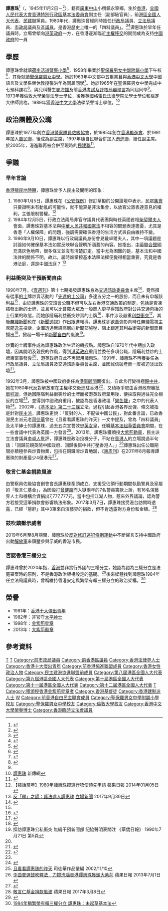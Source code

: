 {{Infobox_officeholder
| honorific-prefix = [[尊敬的#香港|The Honourable]]
| name   = 譚惠珠
| original_name = Maria Tam Wai-chu
| honorific-suffix =[[大紫荊勳章|GBM]] [[金紫荊星章|GBS]] [[大英帝國勳章|CBE]] [[太平紳士|JP]]
| image     = Maria Tam Wai-chu 2020.jpg
| caption  =
| office = [[香港行政局非官守議員列表|香港行政局非官守議員]]
| term_start = 1983年9月1日
| term_end = 1991年10月31日
| appointed = [[尤德|尤德爵士]]<br>[[衛奕信|衛奕信爵士]]
| office1 = [[臨時立法會|臨時立法會]]議員
| term_start1 = 1996年12月21日
| term_end1 = 1997年6月27日
| office2 = [[香港立法局|香港立法局]]議員
| term_start2 = 1981年9月1日
| term_end2 = 1991年8月22日
| constituency2 = 港督委任
| appointed2 = [[麥理浩|麥理浩爵士]]<br>[[尤德|尤德爵士]]<br>[[衛奕信|衛奕信爵士]]
| office3 = [[市政局_(香港)|市政局]]議員
| term_start3 = 1979年4月1日
| term_end3 = 1986年3月31日
| constituency3 = 直選議員（1979年－1983年）<br>中西環（1983年－1986年）
| office4 = [[中西區區議會|中西區區議會]]議員
| term_start4 = 1983年4月1日
| term_end4 = 1986年3月31日
| constituency4 = 市政局當然議員
|office5 = [[香港再出發大聯盟|香港再出發大聯盟]]副秘書長
|term_start5 = 2020年5月
|term_end5 = 
|1blankname5 = 總召集人
|1namedata5 = [[董建華|董建華]]、[[梁振英|梁振英]]
|2blankname5 = 秘書長
|2namedata5 = [[譚耀宗|譚耀宗]]
|predecessor5 = 
|successor5 =   
| occupation     = [[香港特別行政區基本法委員會|香港特別行政區基本法委員會]]副主任
| birth_date  = {{birth_date_and_age|1945|11|2}}
| birth_place = {{HKG-1910}}
| nationality = {{CHN-HKG}}
| party =[[香港勵進會|香港勵進會]]（1985年－1991年）<br>{{LDF/short}}（1991年－1997年）<br>{{HKPA/short}}（1997年－2005年）<br>{{DAB/short}}（2005年－2014年）
| education = '''學歷：'''<br>[[倫敦大學國際課程|倫敦大學]]榮譽法學士<br>格雷氏法律學院法學士<br>'''名譽學位：'''<br>[[香港中文大學|香港中文大學]]榮譽法學博士
| religion = [[基督教|基督教]]<ref>{{cite news|url=http://www.christianweekly.net/2010/ta20149.htm|publisher=基督教週報|title=新年新人新生命午餐會 近千人赴宴分享主愛|date=2010-01-24|accessdate=2021-01-27|archive-date=2014-07-07|archive-url=https://web.archive.org/web/20140707152126/http://christianweekly.net/2010/ta20149.htm|dead-url=no}}</ref>
}}

'''譚惠珠'''{{大紫荊}}{{GBSHK}}{{CBE}}<ref name=BPF>{{Cite web|url= http://www.bpf.org.hk/articles/?do=list&catalog_id=48&lang=cht|title= 理事名單|accessdate= 2010-06-12|publisher= [[香港工商專業聯會|香港工商專業聯會]]|date= 2009-12-08|archiveurl=https://www.webcitation.org/5qQKdD53m?url=http://www.bpf.org.hk/articles/?do=list|archivedate = 2010-06-12|deadurl=yes
}}</ref>{{JP}}（{{lang-en|Maria Tam Wai-chu}}，1945年11月2日－<ref>{{zh-hant}}{{cite web|title=臨時立法會議員簡歷|url=http://www.legco.gov.hk/yr97-98/chinese/members/meminfo.htm|work=[[香港立法會|香港立法會]]|deadurl=yes|archiveurl=https://web.archive.org/web/20130921054646/http://www.legco.gov.hk/yr97-98/chinese/members/meminfo.htm|archivedate=2013-09-21|access-date=2013-04-06}}</ref>），籍貫[[廣東|廣東]][[中山市|中山]]小欖鎮永寧鄉，生於[[香港|香港]]，[[全國人民代表大會|全國人民代表大會]][[香港特別行政區基本法委員會|香港特別行政區基本法委員會]]副主任（副部級官員），前[[港區全國人大代表|港區全國人大代表]]、[[民建聯|民建聯]]黨員。1980年代，譚惠珠曾經同時擔任[[行政局_(香港)|行政局]]議員、[[香港立法局|立法局]]議員、[[市政局_(香港)|市政局]]議員及[[區議員|區議員]]，是香港歷史上唯一的「四料議員」。<ref>{{Cite web|url=http://www.ndcnc.gov.cn/datalib/2004/Character/DL/DL-20040309103227|title       = 譚惠珠 |accessdate =2010-06-12|publisher= [[中華人民共和國文化部|中華人民共和國文化部]]|work = 全國文化信息資源共享工程|year= 2007|archiveurl=https://www.webcitation.org/5qQLqiyzd?url=http://www.ndcnc.gov.cn/datalib/2004/Character/DL/DL-20040309103227|archivedate = 2010-06-12|deadurl= yes}}</ref><ref>{{cite web|url=http://publish.newgen.org.hk/newsletter/12-2/2.pdf|title=名人專訪－港區全國人大代表譚惠豬大律師|access-date=2021-10-28|archive-date=2021-10-28|archive-url=https://web.archive.org/web/20211028044302/http://publish.newgen.org.hk/newsletter/12-2/2.pdf|dead-url=no}}</ref>谭惠珠於早年任議員時，立場曾傾向[[港英政府|港英政府]]一方，在香港逐漸臨近[[香港主權移交|主權移交]]的期間成為支持[[中國政府|中國政府]]的一員

==學歷==
譚惠珠曾就讀[[荷李活道警察小學|荷李活道警察小學]]<ref>{{cite web |url=http://allcache.881903.com/page/zh-tw/audiocolumndetail.aspx?itemid=163125 |title=黃永心照譚惠珠 |last= |first= |date=2009-10-12 |website= |publisher=香港商業電台 |access-date=2019-03-24 |quote= |archive-date=2019-06-08 |archive-url=https://web.archive.org/web/20190608095936/http://allcache.881903.com/page/zh-tw/audiocolumndetail.aspx?itemid=163125 |dead-url=no }}</ref>，1958年畢業於[[聖保羅男女中學附屬小學|聖保羅男女中學附屬小學]]下午校<ref>{{cite news |title=聖保羅中學舉行 畢業頒獎禮 |url=https://mmis.hkpl.gov.hk/coverpage/-/coverpage/view?_coverpage_WAR_mmisportalportlet_hsf=%E8%81%96%E4%BF%9D%E7%BE%85&_coverpage_WAR_mmisportalportlet_actual_q=%28%20verbatim_dc.collection%3A%28%22Old%5C%20HK%5C%20Newspapers%22%29%20%29%20AND+%28%20%28%20allTermsMandatory%3A%28true%29%20OR+all_dc.title%3A%28%E8%81%96%E4%BF%9D%E7%BE%85%29%20OR+all_dc.creator%3A%28%E8%81%96%E4%BF%9D%E7%BE%85%29%20OR+all_dc.contributor%3A%28%E8%81%96%E4%BF%9D%E7%BE%85%29%20OR+all_dc.subject%3A%28%E8%81%96%E4%BF%9D%E7%BE%85%29%20OR+fulltext%3A%28%E8%81%96%E4%BF%9D%E7%BE%85%29%20OR+all_dc.description%3A%28%E8%81%96%E4%BF%9D%E7%BE%85%29%20%29%20%29&_coverpage_WAR_mmisportalportlet_sort_field=dc.publicationdate_bsort&p_r_p_-1078056564_c=QF757YsWv5%2F5mNaCwDogf8fPgk7Z3hFk&_coverpage_WAR_mmisportalportlet_o=60&_coverpage_WAR_mmisportalportlet_sort_order=desc&_coverpage_WAR_mmisportalportlet_filter=dc.publicationdate_dt%3A%5B1950-01-01T00%3A00%3A00Z+TO+1959-12-31T15%3A59%3A59Z%5D |page=7 |language= |publisher=香港工商日報 | date=1958-11-22 |accessdate=2022-04-19 |quote= }}</ref>，其後就讀[[聖保羅男女中學|聖保羅男女中學]]。她於1963年中文部中五畢業且與[[香港中文大學|香港中文大學]]中國語言及文學系榮休教授張洪年為同屆同學<ref>{{cite news | title=中文中學會考 及格學生名單 | url=https://mmis.hkpl.gov.hk/coverpage/-/coverpage/view?_coverpage_WAR_mmisportalportlet_hsf=%E5%8D%87%E4%B8%AD%E8%A9%A6&_coverpage_WAR_mmisportalportlet_actual_q=%28%20verbatim_dc.collection%3A%28%22Old%5C%20HK%5C%20Newspapers%22%29%20%29%20AND+%28%20%28%20allTermsMandatory%3A%28true%29%20OR+all_dc.title%3A%28%E5%8D%87%E4%B8%AD%E8%A9%A6%29%20OR+all_dc.creator%3A%28%E5%8D%87%E4%B8%AD%E8%A9%A6%29%20OR+all_dc.contributor%3A%28%E5%8D%87%E4%B8%AD%E8%A9%A6%29%20OR+all_dc.subject%3A%28%E5%8D%87%E4%B8%AD%E8%A9%A6%29%20OR+fulltext%3A%28%E5%8D%87%E4%B8%AD%E8%A9%A6%29%20OR+all_dc.description%3A%28%E5%8D%87%E4%B8%AD%E8%A9%A6%29%20%29%20%29&_coverpage_WAR_mmisportalportlet_sort_field=dc.publicationdate_bsort&p_r_p_-1078056564_c=QF757YsWv5%2Fzbm%2FRXFCJh1wCwtfYb8N2&_coverpage_WAR_mmisportalportlet_o=90&_coverpage_WAR_mmisportalportlet_sort_order=asc&_coverpage_WAR_mmisportalportlet_filter=dc.publicationdate_dt%3A%5B1960-01-01T00%3A00%3A00Z+TO+1969-12-31T15%3A59%3A59Z%5D | page=6 | publisher=香港工商日報 | date=1963-07-24 | accessdate=2021-11-15 | quote= | archive-date=2021-11-15 | archive-url=https://web.archive.org/web/20211115132713/https://mmis.hkpl.gov.hk/coverpage/-/coverpage/view?_coverpage_WAR_mmisportalportlet_hsf=%E5%8D%87%E4%B8%AD%E8%A9%A6&_coverpage_WAR_mmisportalportlet_actual_q=%28%20verbatim_dc.collection%3A%28%22Old%5C%20HK%5C%20Newspapers%22%29%20%29%20AND+%28%20%28%20allTermsMandatory%3A%28true%29%20OR+all_dc.title%3A%28%E5%8D%87%E4%B8%AD%E8%A9%A6%29%20OR+all_dc.creator%3A%28%E5%8D%87%E4%B8%AD%E8%A9%A6%29%20OR+all_dc.contributor%3A%28%E5%8D%87%E4%B8%AD%E8%A9%A6%29%20OR+all_dc.subject%3A%28%E5%8D%87%E4%B8%AD%E8%A9%A6%29%20OR+fulltext%3A%28%E5%8D%87%E4%B8%AD%E8%A9%A6%29%20OR+all_dc.description%3A%28%E5%8D%87%E4%B8%AD%E8%A9%A6%29%20%29%20%29&_coverpage_WAR_mmisportalportlet_sort_field=dc.publicationdate_bsort&p_r_p_-1078056564_c=QF757YsWv5%2Fzbm%2FRXFCJh1wCwtfYb8N2&_coverpage_WAR_mmisportalportlet_o=90&_coverpage_WAR_mmisportalportlet_sort_order=asc&_coverpage_WAR_mmisportalportlet_filter=dc.publicationdate_dt%3A%5B1960-01-01T00%3A00%3A00Z+TO+1969-12-31T15%3A59%3A59Z%5D | dead-url=no }}</ref>。她於1965年在聖保羅男女中學完成中七預科課程<ref name="聖保羅中小學 畢業學生題名">{{cite news |title=聖保羅中小學 畢業學生題名 |url=https://mmis.hkpl.gov.hk/coverpage/-/coverpage/view?_coverpage_WAR_mmisportalportlet_hsf=%E7%95%A2%E6%A5%AD%E7%A6%AE&p_r_p_-1078056564_c=QF757YsWv5%2BakvA8rFW5EnkWKSTCVOe6&_coverpage_WAR_mmisportalportlet_o=820&_coverpage_WAR_mmisportalportlet_actual_q=%28%20verbatim_dc.collection%3A%28%22Old%5C%20HK%5C%20Newspapers%22%29%20%29%20AND+%28%20%28%20allTermsMandatory%3A%28true%29%20OR+all_dc.title%3A%28%E7%95%A2%E6%A5%AD%E7%A6%AE%29%20OR+all_dc.creator%3A%28%E7%95%A2%E6%A5%AD%E7%A6%AE%29%20OR+all_dc.contributor%3A%28%E7%95%A2%E6%A5%AD%E7%A6%AE%29%20OR+all_dc.subject%3A%28%E7%95%A2%E6%A5%AD%E7%A6%AE%29%20OR+fulltext%3A%28%E7%95%A2%E6%A5%AD%E7%A6%AE%29%20OR+all_dc.description%3A%28%E7%95%A2%E6%A5%AD%E7%A6%AE%29%20%29%20%29&_coverpage_WAR_mmisportalportlet_sort_field=dc.publicationdate_bsort&_coverpage_WAR_mmisportalportlet_sort_order=desc&_coverpage_WAR_mmisportalportlet_filter=dc.publicationdate_dt%3A%5B1960-01-01T00%3A00%3A00Z+TO+1969-12-31T15%3A59%3A59Z%5D |page=13 |language= |publisher=華僑日報 | date=1966-01-29 |accessdate=2022-03-21 |quote= }}</ref>，與兒科醫生[[麥海雄|麥海雄]]及前[[香港考試及評核局|香港考試及評核局]][[顧爾言|顧爾言]]為同屆同學<ref name="聖保羅中小學 畢業學生題名" />。1973年獲[[倫敦大學國際課程|倫敦大學]]榮譽[[法學士|法學士]]學位，後獲英國[[格雷氏法律學院|格雷氏法律學院]]法學士學位和檢定大律師資格。1989年獲[[香港中文大學|香港中文大學]]法學榮譽博士學位。<ref>[http://www.symedialab.org.hk/talk/%E8%AD%9A%E6%83%A0%E7%8F%A0/ 譚惠珠] {{Wayback|url=http://www.symedialab.org.hk/talk/%E8%AD%9A%E6%83%A0%E7%8F%A0/ |date=20161111194541 }} 新傳網</ref>

==政治團體及公職==
譚惠珠於1977年創立[[香港警察隊員佐級協會|香港警察隊員佐級協會]]，於1985年創立[[香港勵進會|香港勵進會]]、於1991年加入[[自民聯|自民聯]]，後成為副主席，1997年隨自民聯合併加入[[港進聯|港進聯]]，續任副主席。於2005年，港進聯再被合併至現時的[[民建聯|民建聯]]<ref name=TKP1>{{Cite news
 |url         = http://www.takungpao.com/news/07/06/25/GW-756132.htm
 |title       = 陳弘毅: 基本法經得起歷史考驗
 |author      = 何麗華
 |work        = 《[[大公報|大公報]]》
 |page        = A25
 |date        = 2007-06-25
 |archiveurl  = https://web.archive.org/web/20091221043725/http://www.takungpao.com/news/07/06/25/GW-756132.htm
 |archivedate = 2009-12-21
 |deadurl     = yes
 |accessdate  = 2007-11-23
}}</ref>。

== 爭議 ==
=== 早年言論 ===
[[香港殖民地時期|香港殖民地時期]]，譚惠珠曾予人民主及開明的印象：
# 1980年1月5日，譚惠珠在《[[公安條例_(香港)|公安條例]]》修訂草擬的公開論壇中表示，民眾[[集會自由|集會]]只要證明未有動亂的可能性，就不能算是非法集會，以放寬公眾表達意見的權利，主張限制警權。<ref>[http://hk.apple.nextmedia.com/realtime/news/20140105/52054900 【蘋話當年】1980年譚惠珠撐遊行唔使預先申請] {{Wayback|url=http://hk.apple.nextmedia.com/realtime/news/20140105/52054900 |date=20140108051141 }} 蘋果日報 2014年01月05日</ref> 
# 1984年12月5日，行政立法兩局非官守議員代表團與時任英國首相[[戴卓爾夫人|柴契爾夫人]]會面，譚惠珠對基本法與[[中華人民共和國憲法|中華人民共和國憲法]]不相容的問題表達擔憂，尤其是香港「人權保障」的問題，強調需要確保香港的生活方式與自由維持不變。
# 1986年9月10日，譚惠珠以行政局議員身份會見戴卓爾夫人，其中一項議題是討論如何確保基本法如實反映聯合聲明所涵蓋的內容。她指出，[[中英聯合聲明|中英聯合聲明]]充滿灰色地帶，很多條文並沒有清楚訂定。當中尤為困難的是，基本法和中國法律的關係不明。故此，屆時誰掌控基本法釋法權便變得相當重要，究竟是香港法庭，還是中國法庭？ <ref>[https://thestandnews.com/politics/%E5%8F%8D-%E9%87%8B-%E4%B9%8B%E8%AC%8A-%E8%AD%B7%E6%B3%95%E9%81%94%E4%BA%BA%E8%AD%9A%E6%83%A0%E7%8F%A0 反「釋」之謊：護法達人譚惠珠] {{Wayback|url=https://thestandnews.com/politics/%E5%8F%8D-%E9%87%8B-%E4%B9%8B%E8%AC%8A-%E8%AD%B7%E6%B3%95%E9%81%94%E4%BA%BA%E8%AD%9A%E6%83%A0%E7%8F%A0 |date=20171002172010 }} [[立場新聞|立場新聞]] 2017年9月30日</ref>

===利益衝突及干預新聞自由===
1990年7月，《[[壹週刊_(香港)|壹週刊]]》第十七期揭發譚惠珠身為[[交通諮詢委員會|交通諮詢委員會]]主席<ref name="藝苑後面世的壹週刊文苑">{{cite web |title=「六四」後面世的壹週刊 |url=https://commons.ln.edu.hk/cgi/viewcontent.cgi?filename=32&article=1063&context=lu_folk&type=additional |accessdate=2021-06-30 |archiveurl=https://web.archive.org/web/20200221040433/https://commons.ln.edu.hk/cgi/viewcontent.cgi?filename=32&article=1063&context=lu_folk&type=additional |archivedate=2020-02-21 |deadurl=no }}</ref>，竟然擁有從事[[的士|的士]]牌炒賣活動的「[[先達的士公司|先達的士公司]]」多達五分之一的股份，而且未有申報該利益<ref name="踢爆譚惠珠利益衝突"/>，由於譚惠珠的交諮會公職不但可以左右香港交通政策的制定，包括是否凍結發出新的士牌，並且可以比普羅大眾及一般商人更早得知政府對公共交通包括的士行業的取態，而她卻隱瞞利益衝突炒賣的士牌<ref name=XinZhuan-1>{{cite web |url=http://alumni.com.cuhk.edu.hk/channel/issue13/periscope_main.htm |title=香港周刊文化 |publisher=薪傳 Vol 13 |date=2003年3月 |accessdate=2013-07-12 |archivedate=2014-02-01 |archiveurl=https://web.archive.org/web/20140201114601/http://alumni.com.cuhk.edu.hk/channel/issue13/periscope_main.htm |deadurl=yes }}</ref>，事件涉及嚴重[[利益衝突|利益衝突]]<ref name=ChaCe-1>{{cite web|url=http://hk.apple.nextmedia.com/news/art/20130124/18144487|title=限查冊 新聞工作者難以作調查報道|publisher=蘋果日報|date=2013-01-24|accessdate=2013-07-14|archive-date=2014-02-01|archive-url=https://web.archive.org/web/20140201205319/http://hk.apple.nextmedia.com/news/art/20130124/18144487|dead-url=no}}</ref>，其後[[無綫新聞|無綫新聞]]也在《[[新聞透視|新聞透視]]》作出跟進報導，譚惠珠卻欲蓋彌彰向時任無綫電視主席[[邵逸夫|邵逸夫]]投訴，企圖透過無綫高層向新聞部施壓，阻止跟進其利益衝突的新聞節目播出<ref name="踢爆譚惠珠利益衝突">{{cite news |title=創刊總編輯梁天偉　笑談《壹週刊》踢爆譚惠珠利益衝突 |url=https://www.hkcnews.com/article/5476/%E5%A3%B9%E9%80%B1%E5%88%8A-%E6%A2%81%E5%A4%A9%E5%81%89-5483/%E5%89%B5%E5%88%8A%E7%B8%BD%E7%B7%A8%E8%BC%AF%E6%A2%81%E5%A4%A9%E5%81%89-%E7%AC%91%E8%AB%87%E3%80%8A%E5%A3%B9%E9%80%B1%E5%88%8A%E3%80%8B%E8%B8%A2%E7%88%86%E8%AD%9A%E6%83%A0%E7%8F%A0%E5%88%A9%E7%9B%8A%E8%A1%9D%E7%AA%81 |accessdate=2021-06-30 |work=眾新聞 |date=2017-07-17 |archiveurl=https://web.archive.org/web/20210630034359/https://www.hkcnews.com/article/5476/%E5%A3%B9%E9%80%B1%E5%88%8A-%E6%A2%81%E5%A4%A9%E5%81%89-5483/%E5%89%B5%E5%88%8A%E7%B8%BD%E7%B7%A8%E8%BC%AF%E6%A2%81%E5%A4%A9%E5%81%89-%E7%AC%91%E8%AB%87%E3%80%8A%E5%A3%B9%E9%80%B1%E5%88%8A%E3%80%8B%E8%B8%A2%E7%88%86%E8%AD%9A%E6%83%A0%E7%8F%A0%E5%88%A9%E7%9B%8A%E8%A1%9D%E7%AA%81 |archivedate=2021-06-30 |deadurl=no }}</ref>，掀起一場干預[[新聞自由|新聞自由]]的風波<ref>採訪譚惠珠公私衝突 無綫干預新聞部 記協聲明表關注 《華僑日報》 1990年7月21日 第5頁</ref>。

炒賣的士牌事件成為譚惠珠政治生涯的轉捩點。譚惠珠自1970年代中期加入政壇，因其開明及親民的作風，得到[[港英政府|港英政府]]重用並委任多項公職，隱瞞利益炒的士牌東窗事發後<ref name="踢爆譚惠珠利益衝突"/>，港英政府自此不再起用譚惠珠。1991年，譚惠珠不再獲委任為行政局議員、立法局議員及交通諮詢委員會主席，並因誠信破產而一度被迫淡出政壇<ref name="譚惠珠曾瞞利益衝突">{{cite news |title=曾瞞利益衝突 被迫淡出政壇 |url=https://hk.news.appledaily.com/local/daily/article/20141220/18975566 |work=蘋果日報 |date=2014-12-20 |archiveurl=https://web.archive.org/web/20190606162640/https://hk.news.appledaily.com/local/daily/article/20141220/18975566 |archivedate=2019-06-06 |deadurl=yes |accessdate=2017-11-04 }}</ref>。

1992年3月，譚惠珠被中國政府委任為[[港事顧問|港事顧問]]而復出，自此言行變得極[[親中共|親中共]]，她在1980年代反對解放軍在主權移交後進駐香港<ref name="港英棄將譚惠珠">{{cite news |title=港英棄將譚惠珠 |url=http://www.inmediahk.net/%E6%94%BF%E7%B6%93/%E6%B8%AF%E8%8B%B1%E6%A3%84%E5%B0%87%E8%AD%9A%E6%83%A0%E7%8F%A0 |accessdate=2021-06-30 |work=香港獨立媒體 |date=2016-11-16 |archiveurl=https://archive.today/20210630122153/http://www.inmediahk.net/%E6%94%BF%E7%B6%93/%E6%B8%AF%E8%8B%B1%E6%A3%84%E5%B0%87%E8%AD%9A%E6%83%A0%E7%8F%A0 |archivedate=2021-06-30 |deadurl=no }}</ref>，又積極爭取由香港政府審批[[單程證|單程證]]，但她因隱瞞利益衝突炒的士牌而被港英政府棄用後，便採取與過往完全相反的立場<ref name="港英棄將譚惠珠"/>，並得到中國政府重用，被認為是香港政壇「[[變色龍|變色龍]]」之中的代表人物<ref name="舊電池">{{cite news |title=舊電池 |url=http://www.hkedcity.net/project/poetry/prize/view.phtml?file_id=74989 |accessdate=2021-06-30 |publisher=香港教育城 |archiveurl=https://archive.today/20210630125155/http://www.hkedcity.net/project/poetry/prize/view.phtml?file_id=74989 |archivedate=2021-06-30 |deadurl=no }}</ref>。2002年，[[香港特別行政區基本法第二十三條|《基本法》第二十三條]]立法，過程引起香港各界反彈，條文被指是針對[[民主派_(香港)|民主派]]，譚惠珠更說：「反對的人，不配做中國公民」，對此番言論，已故香港民主派元老[[司徒華|司徒華]]曾在《且看看譚惠珠的昨天》一文中提及，曾為「四料議員」及太平紳士的譚惠珠，過去五次宣誓效忠[[英國君主|英女皇]]，任職[[香港特別行政區基本法起草委員會|基本法起草委員會]]期間，在一些會議中代表為英國一方發言<ref>[https://www.szetowah.org.hk/%e5%8f%b8%e5%be%92%e8%8f%af%e4%bd%9c%e5%93%81%e5%bd%99%e7%b7%a8/%e4%b8%89%e8%a8%80%e5%a0%82%e7%b5%90%e9%9b%868-%e6%bb%84%e6%b5%aa%e4%b9%8b%e6%b0%b4/64-%e4%b8%94%e7%9c%8b%e7%9c%8b%e8%ad%9a%e6%83%a0%e7%8f%a0%e7%9a%84%e6%98%a8%e5%a4%a9/ 且看看譚惠珠的昨天]  司徒華作品彙編 2002/11/10</ref>。2013年，譚惠珠獲頒授[[大紫荊勳章|大紫荊勳章]]，民主派立法會議員[[李卓人|李卓人]]批評，譚惠珠是政治投機分子，不站在[[香港人|香港人]]的立場說過半句話：「回歸前親英鬧中國政府、回歸後幫中共打壓香港人。」<ref>[http://hk.apple.nextmedia.com/news/art/20130701/18318204 歪曲普選鼓吹釋法　力撐洗腦賣港譚惠珠獲頒大紫荊] {{Wayback|url=http://hk.apple.nextmedia.com/news/art/20130701/18318204 |date=20140201205315 }} 蘋果日報 2013年7月1日</ref>譚惠珠出任公職期間亦積極參與炒賣物業，包括在銅鑼灣炒賣地舖，《[[東周刊|東周刊]]》在2011年8月報導譚惠珠的財產最少4億港元<ref name="譚惠珠變四億富婆">{{cite news |title=羅素街物業 譚惠珠變四億富婆 |url=https://eastweek.my-magazine.me/main/14163 |accessdate=2021-06-30 |work=東周刊 |date=2011-08-04 |archiveurl=https://archive.today/20210630061208/https://eastweek.my-magazine.me/main/14163 |archivedate=2021-06-30 |deadurl=no }}</ref>。

=== 敬言仁基金捐款風波 ===
{{seealso|七警案}}
由警察員佐級協會創會會長譚惠珠牽頭成立、支援受佔領行動期間執勤警員及家屬的「敬言仁基金」，為因毆打[[曾健超|曾健超]]而入獄兩年的7名警員籌款上訴，有16名演藝界人士和機構合資捐出7,777,777元，當中包括江湖人物，惹來外界議論，認為警方若接受這筆捐款會影響執法形象。2017年3月7日，譚惠珠接受港台訪問時透露，已經「懇辭」其中3筆來自演藝界的捐款，但不肯透露對方身份和金額。<ref>[https://hk.news.appledaily.com/local/daily/article/20170308/19951314 敬言仁基金捐款風波] {{Wayback|url=https://hk.news.appledaily.com/local/daily/article/20170308/19951314 |date=20171107013443 }}蘋果日報 2017年3月8日</ref>

=== 鼓吹鎮壓示威者 ===
2019年6月至8月期間，譚惠珠於[[反對修訂逃犯條例運動|反對修訂逃犯條例運動]]中不斷聲言支持中國政府出動[[中國人民解放軍|解放軍]]來鎮壓參與示威的香港市民。

=== 否認香港三權分立 ===
{{seealso|香港的三權分立}}
譚惠珠曾於2020年指，[[香港|香港]]並非實行外國的三權分立，她認為認為三權分立是法庭審案時的原則，不是[[香港|香港]]政治架構設定的基礎。<ref>{{cite news|title=5年前稱《基本法》有「分立之質」 湯家驊今護航：憲制安排上冇呢回事|url=https://hk.appledaily.com/local/20200902/T6CVS45BY5FKVAC2Q5DGKXA7HM/|accessdate=2020-09-04|work=蘋果日報|date=2020-09-02|archive-date=2021-06-21|archive-url=https://web.archive.org/web/20210621164811/https://hk.appledaily.com/local/20200902/T6CVS45BY5FKVAC2Q5DGKXA7HM/|dead-url=no}}</ref>後來媒體找到譚惠珠1984年任立法局議員時，曾稱維持香港安定與繁榮有賴三權分立的政治架構。<ref>[https://news.mingpao.com/pns/%E8%A6%81%E8%81%9E/article/20200902/s00001/1598984119653/1984%E5%B9%B4%E7%A8%B1%E7%B9%81%E6%A6%AE%E6%9C%89%E8%B3%B4%E4%B8%89%E6%AC%8A%E5%88%86%E7%AB%8B-%E8%AD%9A%E6%83%A0%E7%8F%A0-%E6%9C%AA%E8%B5%B7%E8%8D%89%E5%9F%BA%E6%9C%AC%E6%B3%95 1984年稱繁榮有賴三權分立 譚惠珠：未起草基本法]</ref>

==榮譽==
*1981年：[[香港十大傑出青年|香港十大傑出青年]]
*1982年：非官守[[太平紳士|太平紳士]]
*1998年：[[金紫荊星章|金紫荊星章]]
*2013年：[[大紫荊勳章|大紫荊勳章]]

==參考資料==
{{reflist|2}}

{{commonscat|Maria Tam}}

{{香港十大傑出青年}}
{{香港立法局議員 (1985-1988)}}
{{香港立法局議員 (1988-1991)}}
{{香港臨時立法會議員}}
{{大紫荊勳賢}}

[[Category:前香港行政局議員|T]]
[[Category:前香港立法局議員|T]]
[[Category:前市政局議員|Category:前市政局議員]]
[[Category:前香港區議員|Category:前香港區議員]]
[[Category:香港法律界人士|Category:香港法律界人士]]
[[Category:香港十大傑出青年|Category:香港十大傑出青年]]
[[Category:前香港協進聯盟成員|Category:前香港協進聯盟成員]]
[[Category:香港女性政治人物|Category:香港女性政治人物]]
[[Category:民主建港協進聯盟前成員|Category:民主建港協進聯盟前成員]]
[[Category:第八屆港區全國人大代表|Category:第八屆港區全國人大代表]]
[[Category:第九屆港區全國人大代表|Category:第九屆港區全國人大代表]]
[[Category:第十屆港區全國人大代表|Category:第十屆港區全國人大代表]]
[[Category:第十一屆港區全國人大代表|Category:第十一屆港區全國人大代表]]
[[Category:第十二屆港區全國人大代表|Category:第十二屆港區全國人大代表]]
[[Category:CBE勳銜|T]]
[[Category:獲頒授香港金紫荊星章者|Category:獲頒授香港金紫荊星章者]]
[[Category:香港基督徒|Category:香港基督徒]]
[[Category:香港建制派人士|Category:香港建制派人士]]
[[Category:譚姓|W]]
[[Category:前香港自由民主聯會成員|Category:前香港自由民主聯會成員]]
[[Category:聖保羅男女中學附屬小學校友|Category:聖保羅男女中學附屬小學校友]]
[[Category:聖保羅男女中學校友|Category:聖保羅男女中學校友]]
[[Category:倫敦大學校友|Category:倫敦大學校友]]
[[Category:香港中文大學榮譽博士|Category:香港中文大學榮譽博士]]
[[Category:香港臨時立法會議員|Category:香港臨時立法會議員]]